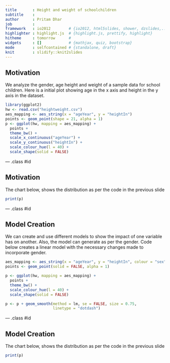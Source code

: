```yaml
---
title       : Height and weight of schoolchildren
subtitle    : 
author      : Pritam Dhar
job         : 
framework   : io2012        # {io2012, html5slides, shower, dzslides,...}
highlighter : highlight.js  # {highlight.js, prettify, highlight}
hitheme     : tomorrow      # 
widgets     : []            # {mathjax, quiz, bootstrap}
mode        : selfcontained # {standalone, draft}
knit        : slidify::knit2slides
---
```


## Motivation

We analyze the gender, age height and weight of a sample data for school children. Here is a initial plot showing age in the x axis and height in the y axis in the dataset.

```r
library(ggplot2)
hw <- read.csv("heightweight.csv")
aes_mapping <- aes_string(x = "ageYear", y = "heightIn")
points <- geom_point(shape = 21, alpha = 1)
p <- ggplot(hw, mapping = aes_mapping) +  
  points + 
  theme_bw() + 
  scale_x_continuous("ageYear") +
  scale_y_continuous("heightIn") +
  scale_colour_hue(l = 40) + 
  scale_shape(solid = FALSE)
```

--- .class #id 

## Motivation

The chart below, shows the distribution as per the code in the previous slide

```r
print(p)
```

--- .class #id 

## Model Creation

We can create and use different models to show the impact of one variable has on another. Also, the model can generate as per the gender. Code below creates a linear model with the necessary changes made to incorporate gender.

```r
aes_mapping <- aes_string(x = "ageYear", y = "heightIn", colour = "sex", shape = "sex")
points <- geom_point(solid = FALSE, alpha = 1)

p <- ggplot(hw, mapping = aes_mapping) +
  points +
  theme_bw() +
  scale_colour_hue(l = 40) +
  scale_shape(solid = FALSE)

p <- p + geom_smooth(method = lm, se = FALSE, size = 0.75,
                     linetype = "dotdash")

```

--- .class #id 

## Model Creation

The chart below, shows the distribution as per the code in the previous slide

```r
print(p)
```
